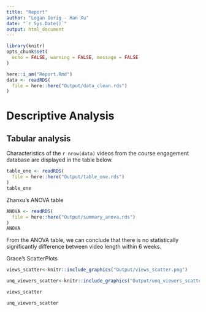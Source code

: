 ```yaml
---
title: "Report"
author: "Logan Gerig - Han Xu"
date: "`r Sys.Date()`"
output: html_document
---
```



```r
library(knitr)
opts_chunk$set(
  echo = FALSE, warning = FALSE, message = FALSE
)
```


```r
here::i_am("Report.Rmd")
data <- readRDS(
  file = here::here("Output/data_clean.rds")
)
```


# Descriptive Analysis

## Tabular analysis

Characteristics of the `r nrow(data)` videos from the course engagement database are displayed
in the table below.

```r
table_one <- readRDS(
  file = here::here("Output/table_one.rds")
)
table_one
```

Zhanxu's ANOVA table
```r
ANOVA <- readRDS(
  file = here::here("Output/summary_anova.rds")
)
ANOVA
```
From the ANOVA table, we can conclude that there is no statistically significantly difference between video length within 6 weeks.

Grace's ScatterPlots
```r
views_scatter<-knitr::include_graphics("Output/views_scatter.png")

unq_viewers_scatter<-knitr::include_graphics("Output/unq_viewers_scatter.png")

views_scatter

unq_viewers_scatter
```






